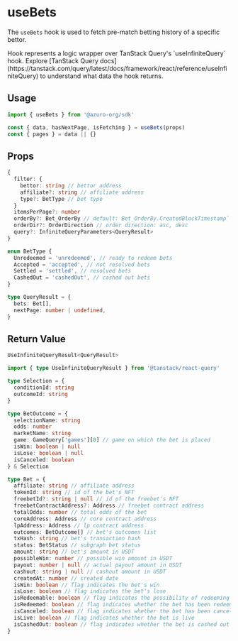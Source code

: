 
# useBets

The `useBets` hook is used to fetch pre-match betting history of a specific bettor.

<Callout type="info">
Hook represents a logic wrapper over TanStack Query's `useInfiniteQuery` hook. Explore [TanStack Query docs](https://tanstack.com/query/latest/docs/framework/react/reference/useInfiniteQuery) to understand what data the hook returns.
</Callout>

## Usage

```ts
import { useBets } from '@azuro-org/sdk'

const { data, hasNextPage, isFetching } = useBets(props)
const { pages } = data || {}
```

## Props

```ts
{
  filter: {
    bettor: string // bettor address
    affiliate?: string // affiliate address
    type?: BetType // bet type
  }
  itemsPerPage?: number
  orderBy?: Bet_OrderBy // default: Bet_OrderBy.CreatedBlockTimestamp` - orders rows by passed rule
  orderDir?: OrderDirection // order direction: asc, desc
  query?: InfiniteQueryParameters<QueryResult>
}
```

```ts
enum BetType {
  Unredeemed = 'unredeemed', // ready to redeem bets
  Accepted = 'accepted', // not resolved bets
  Settled = 'settled', // resolved bets
  CashedOut = 'cashedOut', // cashed out bets
}

type QueryResult = {
  bets: Bet[],
  nextPage: number | undefined,
}
```

## Return Value

```ts
UseInfiniteQueryResult<QueryResult>
```

```ts
import { type UseInfiniteQueryResult } from '@tanstack/react-query'

type Selection = {
  conditionId: string
  outcomeId: string
}

type BetOutcome = {
  selectionName: string
  odds: number
  marketName: string
  game: GameQuery['games'][0] // game on which the bet is placed
  isWin: boolean | null
  isLose: boolean | null
  isCanceled: boolean
} & Selection

type Bet = {
  affiliate: string // affiliate address
  tokenId: string // id of the bet's NFT
  freebetId?: string | null // id of the freebet's NFT
  freebetContractAddress?: Address // freebet contract address
  totalOdds: number // total odds of the bet
  coreAddress: Address // core contract address
  lpAddress: Address // lp contract address
  outcomes: BetOutcome[] // bet's outcomes list
  txHash: string // bet's transaction hash
  status: BetStatus // subgraph bet status
  amount: string // bet's amount in USDT
  possibleWin: number // possible win amount in USDT
  payout: number | null // actual payout amount in USDT
  cashout: string | null // cashout amount in USDT
  createdAt: number // created date
  isWin: boolean // flag indicates the bet's win
  isLose: boolean // flag indicates the bet's lose
  isRedeemable: boolean // flag indicates the possibility of redeeming the bet
  isRedeemed: boolean // flag indicates whether the bet has been redeemed
  isCanceled: boolean // flag indicates whether the bet has been canceled
  isLive: boolean // flag indicates whether the bet is live
  isCashedOut: boolean // flag indicates whether the bet is cashed out
}
```
